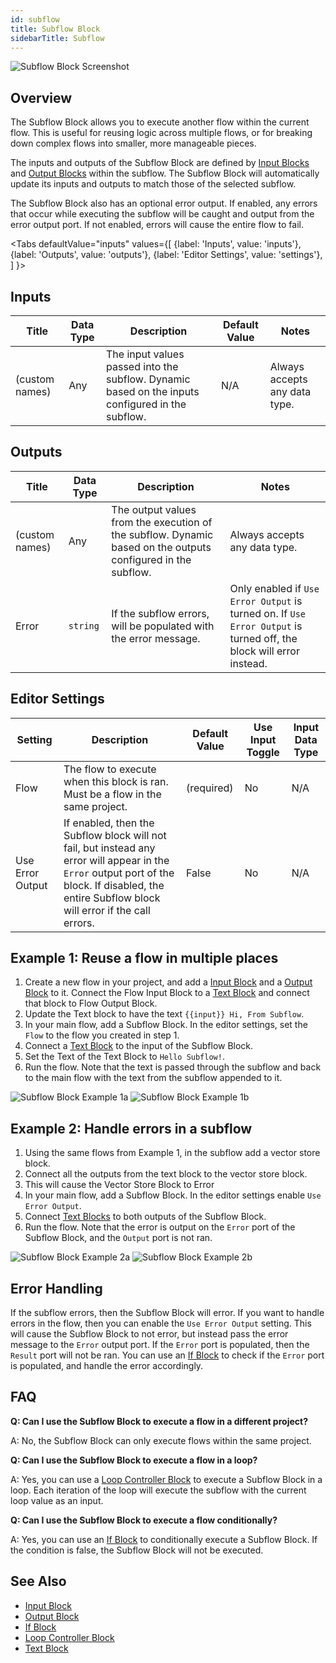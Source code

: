 ```yaml
---
id: subflow
title: Subflow Block
sidebarTitle: Subflow
---
```



![Subflow Block Screenshot](./assets/subflow-block.png)

## Overview

The Subflow Block allows you to execute another flow within the current flow. This is useful for reusing logic across multiple flows, or for breaking down complex flows into smaller, more manageable pieces.

The inputs and outputs of the Subflow Block are defined by [Input Blocks](./input.mdx) and [Output Blocks](./output.mdx) within the subflow. The Subflow Block will automatically update its inputs and outputs to match those of the selected subflow.

The Subflow Block also has an optional error output. If enabled, any errors that occur while executing the subflow will be caught and output from the error output port. If not enabled, errors will cause the entire flow to fail.

<Tabs
  defaultValue="inputs"
  values={[
    {label: 'Inputs', value: 'inputs'},
    {label: 'Outputs', value: 'outputs'},
    {label: 'Editor Settings', value: 'settings'},
  ]
}>

<TabItem value="inputs">

## Inputs

| Title          | Data Type | Description                                                                                        | Default Value | Notes                         |
| -------------- | --------- | -------------------------------------------------------------------------------------------------- | ------------- | ----------------------------- |
| (custom names) | Any       | The input values passed into the subflow. Dynamic based on the inputs configured in the subflow. | N/A           | Always accepts any data type. |

</TabItem>

<TabItem value="outputs">

## Outputs

| Title          | Data Type | Description                                                                                                    | Notes                                                                                                              |
| -------------- | --------- | -------------------------------------------------------------------------------------------------------------- | ------------------------------------------------------------------------------------------------------------------ |
| (custom names) | Any       | The output values from the execution of the subflow. Dynamic based on the outputs configured in the subflow. | Always accepts any data type.                                                                                      |
| Error          | `string`  | If the subflow errors, will be populated with the error message.                                              | Only enabled if `Use Error Output` is turned on. If `Use Error Output` is turned off, the block will error instead. |

</TabItem>

<TabItem value="settings">

## Editor Settings

| Setting          | Description                                                                                                                                                                                      | Default Value | Use Input Toggle | Input Data Type |
| ---------------- | ------------------------------------------------------------------------------------------------------------------------------------------------------------------------------------------------ | ------------- | ---------------- | --------------- |
| Flow            | The flow to execute when this block is ran. Must be a flow in the same project.                                                                                                                 | (required)    | No               | N/A             |
| Use Error Output | If enabled, then the Subflow block will not fail, but instead any error will appear in the `Error` output port of the block. If disabled, the entire Subflow block will error if the call errors. | False         | No               | N/A             |

</TabItem>

</Tabs>

## Example 1: Reuse a flow in multiple places

1. Create a new flow in your project, and add a [Input Block](./input.mdx) and a [Output Block](./output.mdx) to it. Connect the Flow Input Block to a [Text Block](./text.mdx) and connect that block to Flow Output Block.
2. Update the Text block to have the text `{{input}}
Hi, From Subflow`.
3. In your main flow, add a Subflow Block. In the editor settings, set the `Flow` to the flow you created in step 1.
4. Connect a [Text Block](./text.mdx) to the input of the Subflow Block.
5. Set the Text of the Text Block to `Hello Subflow!`.
6. Run the flow. Note that the text is passed through the subflow and back to the main flow with the text from the subflow appended to it.

![Subflow Block Example 1a](./assets/subflow-block-example-01a.png)
![Subflow Block Example 1b](./assets/subflow-block-example-01b.png)

## Example 2: Handle errors in a subflow

1. Using the same flows from Example 1, in the subflow add a vector store block.
2. Connect all the outputs from the text block to the vector store block.
3. This will cause the Vector Store Block to Error
4. In your main flow, add a Subflow Block. In the editor settings enable `Use Error Output`.
5. Connect [Text Blocks](./text.mdx) to both outputs of the Subflow Block.
6. Run the flow. Note that the error is output on the `Error` port of the Subflow Block, and the `Output` port is not ran.

![Subflow Block Example 2a](./assets/subflow-block-example-02a.png)
![Subflow Block Example 2b](./assets/subflow-block-example-02b.png)

## Error Handling

If the subflow errors, then the Subflow Block will error. If you want to handle errors in the flow, then you can enable the `Use Error Output` setting. This will cause the Subflow Block to not error, but instead pass the error message to the `Error` output port. If the `Error` port is populated, then the `Result` port will not be ran. You can use an [If Block](./if.mdx) to check if the `Error` port is populated, and handle the error accordingly.

## FAQ

**Q: Can I use the Subflow Block to execute a flow in a different project?**

A: No, the Subflow Block can only execute flows within the same project.

**Q: Can I use the Subflow Block to execute a flow in a loop?**

A: Yes, you can use a [Loop Controller Block](./loop-controller.mdx) to execute a Subflow Block in a loop. Each iteration of the loop will execute the subflow with the current loop value as an input.

**Q: Can I use the Subflow Block to execute a flow conditionally?**

A: Yes, you can use an [If Block](./if.mdx) to conditionally execute a Subflow Block. If the condition is false, the Subflow Block will not be executed.

## See Also

- [Input Block](./input.mdx)
- [Output Block](./output.mdx)
- [If Block](./if.mdx)
- [Loop Controller Block](./loop-controller.mdx)
- [Text Block](./text.mdx)
